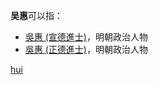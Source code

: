 '''吴惠'''可以指：
* [[吳惠_(宣德進士)|吳惠 (宣德進士)]]，明朝政治人物
* [[吳惠_(正德進士)|吳惠 (正德進士)]]，明朝政治人物

{{disambig}}

[[Category:二字吴姓人名消歧义|hui]]